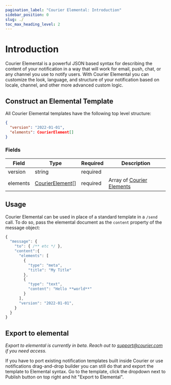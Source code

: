 ```yaml
---
pagination_label: "Courier Elemental: Introduction"
sidebar_position: 0
slug: ./
toc_max_heading_level: 2
---
```



# Introduction

Courier Elemental is a powerful JSON based syntax for describing the content of your notification in a way that will work for email, push, chat, or any channel you use to notify users. With Courier Elemental you can customize the look, language, and structure of your notification based on locale, channel, and other more advanced custom logic.

## Construct an Elemental Template

All Courier Elemental templates have the following top level structure:

```json
{
  "version": "2022-01-01",
  "elements": CourierElement[]
}
```

### Fields

| Field    | Type                         | Required | Description                           |
| -------- | ---------------------------- | -------- | ------------------------------------- |
| version  | string                       | required |                                       |
| elements | [CourierElement](elements)[] | required | Array of [Courier Elements](elements) |

## Usage

Courier Elemental can be used in place of a standard template in a `/send` call. To do so,
pass the elemental document as the `content` property of the message object:

```js
{
  "message": {
    "to": { /** etc */ },
    "content":{
      "elements": [
        {
          "type": "meta",
          "title": "My Title"
        },
        {
          "type": "text",
          "content": "Hello **world**"
        }
      ],
      "version": "2022-01-01",
    }
  }
}
```

## Export to elemental

_*Export to elemental is currently in beta. Reach out to support@courier.com if you need access.*_

If you have to port existing notification templates built inside Courier or use notifications drag-and-drop builder you can still do that and export the template to Elemental syntax. Go to the template, click the dropdown next to Publish button on top right and hit "Export to Elemental".
